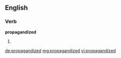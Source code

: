 ==English==

===Verb===
'''propagandized'''

# {{past of|propagandize}}

[[de:propagandized]]
[[mg:propagandized]]
[[vi:propagandized]]